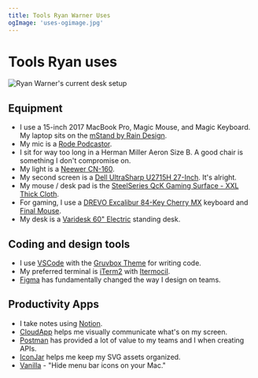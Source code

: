 ```yaml
---
title: Tools Ryan Warner Uses
ogImage: 'uses-ogimage.jpg'
---
```


# Tools Ryan uses

![Ryan Warner's current desk setup](/images/uses-desk.jpg)

## Equipment

- I use a 15-inch 2017 MacBook Pro, Magic Mouse, and Magic Keyboard. My laptop sits on the [mStand by Rain Design](https://www.raindesigninc.com/mstand.html).
- My mic is a [Rode Podcastor](http://www.rode.com/microphones/podcaster).
- I sit for way too long in a Herman Miller Aeron Size B. A good chair is something I don't compromise on.
- My light is a [Neewer CN-160](https://www.amazon.com/gp/product/B004TJ6JH6/ref=ppx_yo_dt_b_search_asin_title?ie=UTF8&psc=1).
- My second screen is a [Dell UltraSharp U2715H 27-Inch](https://www.amazon.com/gp/product/B00P0EQD1Q/ref=ppx_yo_dt_b_search_asin_title?ie=UTF8&psc=1). It's alright.
- My mouse / desk pad is the [SteelSeries QcK Gaming Surface - XXL Thick Cloth](https://www.amazon.com/gp/product/B00WAA2704/ref=ppx_yo_dt_b_search_asin_title?ie=UTF8&psc=1).
- For gaming, I use a [DREVO Excalibur 84-Key Cherry MX](https://www.amazon.com/gp/product/B01N6GBUQE/ref=ppx_yo_dt_b_search_asin_title?ie=UTF8&psc=1) keyboard and [Final Mouse](https://finalmouse.com/products/air-blue?variant=9835888050212).
- My desk is a [Varidesk 60" Electric](https://www.amazon.com/VARIDESK-Electric-Reclaimed-3-Button-Settings/dp/B079ZBGHYZ/ref=asc_df_B079ZBGHYZ/?tag=hyprod-20&linkCode=df0&hvadid=312159782595&hvpos=1o1&hvnetw=g&hvrand=12110749741322452766&hvpone=&hvptwo=&hvqmt=&hvdev=c&hvdvcmdl=&hvlocint=&hvlocphy=9003949&hvtargid=pla-568784689613&psc=1) standing desk.

## Coding and design tools

- I use [VSCode](visualstudio.com) with the [Gruvbox Theme](https://marketplace.visualstudio.com/items?itemName=tomphilbin.gruvbox-themes) for writing code.
- My preferred terminal is [iTerm2](https://iterm2.com/) with [Itermocil](https://github.com/TomAnthony/itermocil).
- [Figma](https://www.figma.com/) has fundamentally changed the way I design on teams.

## Productivity Apps

- I take notes using [Notion](https://www.notion.so/).
- [CloudApp](https://www.getcloudapp.com/) helps me visually communicate what's on my screen.
- [Postman](https://www.getpostman.com/) has provided a lot of value to my teams and I when creating APIs.
- [IconJar](https://geticonjar.com/) helps me keep my SVG assets organized.
- [Vanilla](https://matthewpalmer.net/vanilla/) - "Hide menu bar icons on your Mac."
